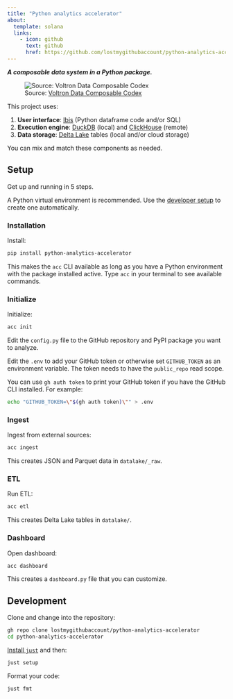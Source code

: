 ```yaml
---
title: "Python analytics accelerator"
about:
  template: solana
  links:
    - icon: github
      text: github
      href: https://github.com/lostmygithubaccount/python-analytics-accelerator
---
```


***A composable data system in a Python package.***

![Source: [Voltron Data Composable Codex](https://voltrondata.com/codex)](img/layers.png)

This project uses:

1. **User interface**: [Ibis](https://github.com/ibis-project/ibis) (Python dataframe code and/or SQL)
2. **Execution engine**: [DuckDB](https://github.com/duckdb/duckdb) (local) and [ClickHouse](https://github.com/clickhouse/clickhouse) (remote)
3. **Data storage**: [Delta Lake](https://github.com/delta-io/delta) tables (local and/or cloud storage)

You can mix and match these components as needed.

## Setup

Get up and running in 5 steps.

::: {.callout-caution}
A Python virtual environment is recommended. Use the [developer setup](#development) to create one automatically.
:::

### Installation

Install:

```bash
pip install python-analytics-accelerator
```

::: {.callout-tip}
This makes the `acc` CLI available as long as you have a Python environment with the package installed active. Type `acc` in your terminal to see available commands.
:::

### Initialize

Initialize:

```bash
acc init
```

::: {.callout-tip}
Edit the `config.py` file to the GitHub repository and PyPI package you want to analyze.
:::

::: {.callout-important}
Edit the `.env` to add your GitHub token or otherwise set `GITHUB_TOKEN` as an environment variable. The token needs to have the `public_repo` read scope.

You can use `gh auth token` to print your GitHub token if you have the GitHub CLI installed. For example:

```bash
echo "GITHUB_TOKEN=\"$(gh auth token)\"" > .env
```
:::

### Ingest

Ingest from external sources:

```bash
acc ingest
```

::: {.callout-tip}
This creates JSON and Parquet data in `datalake/_raw`.
:::

### ETL

Run ETL:

```bash
acc etl
```

::: {.callout-tip}
This creates Delta Lake tables in `datalake/`.
:::

### Dashboard

Open dashboard:

```bash
acc dashboard
```

::: {.callout-tip}
This creates a `dashboard.py` file that you can customize.
:::

## Development

Clone and change into the repository:

```bash
gh repo clone lostmygithubaccount/python-analytics-accelerator
cd python-analytics-accelerator
```

[Install `just`](https://github.com/casey/just) and then:

```bash
just setup
```

Format your code:

```bash
just fmt
```
